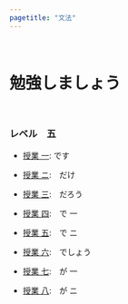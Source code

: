 ```yaml
---
pagetitle: "文法"
---
```

<br>

# 勉強しましょう 

<br>

### レベル　五

- [授業 一](N5/01-desu.html): です

- [授業 ニ](N5/02-dake.html):　だけ

- [授業 三](N5/03-darou.html):　だろう

- [授業 四](N5/04-de-1.html):　で 一

- [授業 五](N5/05-de-2.html):　で ニ

- [授業 六](N5/06-deshou.html):　でしょう

- [授業 七](N5/07-ga-1.html):　が 一

- [授業 八](N5/08-ga-2.html):　が ニ
